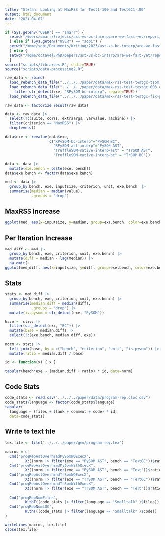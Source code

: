 ```yaml
---
title: "Stefan: Looking at MaxRSS for Test1-100 and TestGC1-100"
output: html_document
date: "2023-04-07"
---
```


```r
if (Sys.getenv("USER") == "smarr") {
  setwd("/Users/smarr/Projects/ast-vs-bc-interp/are-we-fast-yet/report/bc-vs-ast")
  } else if (Sys.getenv("USER") == "sopi") {
  setwd("/home/sopi/Documents/Writing/2023/ast-vs-bc-interp/are-we-fast-yet/report/bc-vs-ast/" )
  } else {
  setwd("/home/octavel/PhD/papers/ast-vs-bc-interp/are-we-fast-yet/report/bc-vs-ast")
  }
source("scripts/libraries.R", chdir=TRUE)
source("scripts/data-processing2.R")

raw_data <- rbind(
  load_rebench_data_file("../../../paper/data/max-rss-test-testgc-tsom.002.data.bz2"),
  load_rebench_data_file("../../../paper/data/max-rss-test-testgc.003.data.bz2") |>
    filter(str_detect(exe, "RPySOM-bc-interp", negate=TRUE)),
  load_rebench_data_file("../../../paper/data/max-rss-test-testgc-fix-pysom.data.bz2"))

raw_data <- factorize_result(raw_data)

data <- raw_data |>
  select(!c(suite, cores, extraargs, varvalue, machine)) |>
  filter(criterion == "MaxRSS") |>
  droplevels()

data$exe <- revalue(data$exe,
                    c("RPySOM-bc-interp"="PySOM BC",
                      "RPySOM-ast-interp"="PySOM AST",
                      "TruffleSOM-native-interp-ast" = "TrSOM AST",
                      "TruffleSOM-native-interp-bc" = "TrSOM BC"))

data <- data |>
  mutate(exe.bench = paste(exe, bench))
data$exe.bench <- factor(data$exe.bench)

med <- data |>
  group_by(bench, exe, inputsize, criterion, unit, exe.bench) |>
  summarise(median = median(value),
            .groups = "drop")
```

## MaxRSS Increase


```r
ggplot(med, aes(x=inputsize, y=median, group=exe.bench, color=exe.bench)) + geom_line()
```

## Per Iteration Increase

```r
med_diff <- med |>
  group_by(bench, exe, criterion, unit, exe.bench) |>
  mutate(diff = median - lag(median)) |>
  na.omit()
ggplot(med_diff, aes(x=inputsize, y=diff, group=exe.bench, color=exe.bench)) + geom_line()
```

## Stats

```r
stats <- med_diff |>
  group_by(bench, exe, criterion, unit, exe.bench) |>
  summarise(median.diff = median(diff),
            .groups = "drop") |>
  mutate(is.pysom = str_detect(exe, "PySOM"))

base <- stats |>
  filter(str_detect(exe, "BC")) |>
  mutate(base = median.diff) |>
  select(!c(exe.bench, median.diff, exe))

norm <- stats |>
  left_join(base, by = c("bench", "criterion", "unit", "is.pysom")) |>
  mutate(ratio = median.diff / base)

id <- function(x) { x }

tabular(bench*exe ~ (median.diff + ratio) * id, data=norm)
```
## Code Stats

```r
code_stats <- read.csv("../../../paper/data/program-rep.cloc.csv")
code_stats$language <- factor(code_stats$language)
tabular(
  language ~ (files + blank + comment + code) * id,
  data=code_stats)
```


## Write to text file

```r
tex.file <- file("../../../paper/gen/program-rep.tex")

macros = c(
  Cmd("progRepAstOverheadPySomWOExecX",
         X2((norm |> filter(exe == "PySOM AST", bench == "TestGC"))$ratio)),
  Cmd("progRepAstOverheadPySomWithExecX",
         X2((norm |> filter(exe == "PySOM AST", bench == "Test"))$ratio)),
  Cmd("progRepAstOverheadTrSomWOExecX",
         X2((norm |> filter(exe == "TrSOM AST", bench == "TestGC"))$ratio)),
  Cmd("progRepAstOverheadTrSomWithExecX",
         X2((norm |> filter(exe == "TrSOM AST", bench == "Test"))$ratio)),
  
  Cmd("progRepNumFiles",
         WithT((code_stats |> filter(language == "Smalltalk"))$files)),
  Cmd("progRepNumLOC",
         WithT((code_stats |> filter(language == "Smalltalk"))$code))
)

writeLines(macros, tex.file)
close(tex.file)
```


